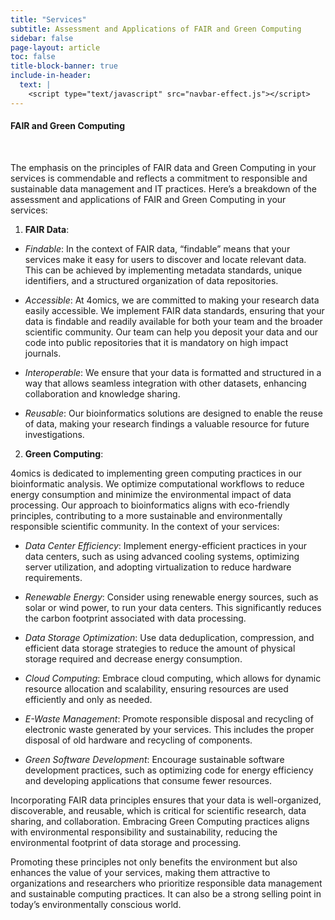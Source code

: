 ```yaml
---
title: "Services"
subtitle: Assessment and Applications of FAIR and Green Computing
sidebar: false
page-layout: article
toc: false
title-block-banner: true
include-in-header: 
  text: |
    <script type="text/javascript" src="navbar-effect.js"></script>
---
```


::: column-page

#### FAIR and Green Computing

<br>

The emphasis on the principles of FAIR data and Green Computing in your services is commendable and reflects a commitment to responsible and sustainable data management and IT practices. Here's a breakdown of the assessment and applications of FAIR and Green Computing in your services:

1. **FAIR Data**:

- *Findable*: In the context of FAIR data, "findable" means that your services make it easy for users to discover and locate relevant data. This can be achieved by implementing metadata standards, unique identifiers, and a structured organization of data repositories.

- *Accessible*: At 4omics, we are committed to making your research data easily accessible. We implement FAIR data standards, ensuring that your data is findable and readily available for both your team and the broader scientific community. Our team can help you deposit your data and our code into public repositories that it is mandatory on high impact journals.

- *Interoperable*: We ensure that your data is formatted and structured in a way that allows seamless integration with other datasets, enhancing collaboration and knowledge sharing.

- *Reusable*: Our bioinformatics solutions are designed to enable the reuse of data, making your research findings a valuable resource for future investigations.

2. **Green Computing**:

4omics is dedicated to implementing green computing practices in our bioinformatic analysis. We optimize computational workflows to reduce energy consumption and minimize the environmental impact of data processing. Our approach to bioinformatics aligns with eco-friendly principles, contributing to a more sustainable and environmentally responsible scientific community. In the context of your services:

- *Data Center Efficiency*: Implement energy-efficient practices in your data centers, such as using advanced cooling systems, optimizing server utilization, and adopting virtualization to reduce hardware requirements.

- *Renewable Energy*: Consider using renewable energy sources, such as solar or wind power, to run your data centers. This significantly reduces the carbon footprint associated with data processing.

- *Data Storage Optimization*: Use data deduplication, compression, and efficient data storage strategies to reduce the amount of physical storage required and decrease energy consumption.

- *Cloud Computing*: Embrace cloud computing, which allows for dynamic resource allocation and scalability, ensuring resources are used efficiently and only as needed.

- *E-Waste Management*: Promote responsible disposal and recycling of electronic waste generated by your services. This includes the proper disposal of old hardware and recycling of components.

- *Green Software Development*: Encourage sustainable software development practices, such as optimizing code for energy efficiency and developing applications that consume fewer resources.

Incorporating FAIR data principles ensures that your data is well-organized, discoverable, and reusable, which is critical for scientific research, data sharing, and collaboration. Embracing Green Computing practices aligns with environmental responsibility and sustainability, reducing the environmental footprint of data storage and processing.

Promoting these principles not only benefits the environment but also enhances the value of your services, making them attractive to organizations and researchers who prioritize responsible data management and sustainable computing practices. It can also be a strong selling point in today's environmentally conscious world.


:::
